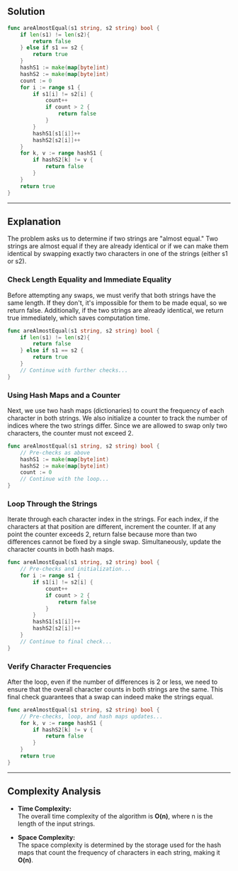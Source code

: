 
## Solution

```go
func areAlmostEqual(s1 string, s2 string) bool {
    if len(s1) != len(s2){
        return false
    } else if s1 == s2 {
        return true
    }
    hashS1 := make(map[byte]int)
    hashS2 := make(map[byte]int)
    count := 0
    for i := range s1 {
        if s1[i] != s2[i] {
            count++
            if count > 2 {
                return false
            }
        }
        hashS1[s1[i]]++
        hashS2[s2[i]]++
    }
    for k, v := range hashS1 {
        if hashS2[k] != v {
            return false
        }
    }
    return true
}
```

<Complex t='n' s='nlogn'/>

---

## Explanation

The problem asks us to determine if two strings are "almost equal." Two strings are almost equal if they are already identical or if we can make them identical by swapping exactly two characters in one of the strings (either s1 or s2).

### Check Length Equality and Immediate Equality

Before attempting any swaps, we must verify that both strings have the same length. If they don't, it's impossible for them to be made equal, so we return false. Additionally, if the two strings are already identical, we return true immediately, which saves computation time.

```go
func areAlmostEqual(s1 string, s2 string) bool {
    if len(s1) != len(s2){
        return false
    } else if s1 == s2 {
        return true
    }
    // Continue with further checks...
}
```

### Using Hash Maps and a Counter

Next, we use two hash maps (dictionaries) to count the frequency of each character in both strings. We also initialize a counter to track the number of indices where the two strings differ. Since we are allowed to swap only two characters, the counter must not exceed 2.

```go
func areAlmostEqual(s1 string, s2 string) bool {
    // Pre-checks as above
    hashS1 := make(map[byte]int)
    hashS2 := make(map[byte]int)
    count := 0
    // Continue with the loop...
}
```

### Loop Through the Strings

Iterate through each character index in the strings. For each index, if the characters at that position are different, increment the counter. If at any point the counter exceeds 2, return false because more than two differences cannot be fixed by a single swap. Simultaneously, update the character counts in both hash maps.

```go
func areAlmostEqual(s1 string, s2 string) bool {
    // Pre-checks and initialization...
    for i := range s1 {
        if s1[i] != s2[i] {
            count++
            if count > 2 {
                return false
            }
        }
        hashS1[s1[i]]++
        hashS2[s2[i]]++
    }
    // Continue to final check...
}
```

### Verify Character Frequencies

After the loop, even if the number of differences is 2 or less, we need to ensure that the overall character counts in both strings are the same. This final check guarantees that a swap can indeed make the strings equal.

```go
func areAlmostEqual(s1 string, s2 string) bool {
    // Pre-checks, loop, and hash maps updates...
    for k, v := range hashS1 {
        if hashS2[k] != v {
            return false
        }
    }
    return true
}
```

---

## Complexity Analysis

- **Time Complexity:**  
    The overall time complexity of the algorithm is **O(n)**, where n is the length of the input strings.
  
- **Space Complexity:**  
  The space complexity is determined by the storage used for the hash maps that count the frequency of characters in each string, making it **O(n)**.
